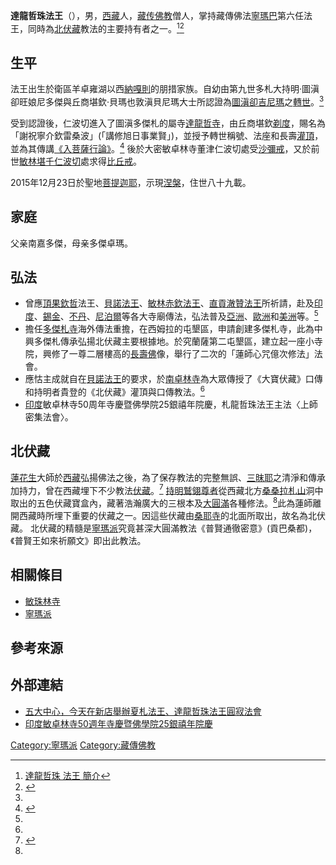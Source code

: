 '''達龍哲珠法王'''（{{bd|1927年||2015年}}），男，[[西藏|西藏]]人，[[藏传佛教|藏传佛教]]僧人，掌持藏傳佛法[[寧瑪巴|寧瑪巴]]第六任法王，同時為[[北伏藏|北伏藏]]教法的主要持有者之一。<ref name="達龍哲珠 ">[https://www.taiwansamye.org.tw/blog-detail.php?target=event&no=34 達龍哲珠 法王 簡介]</ref><ref name="寧瑪巴 ">{{Cite web |url=https://sites.google.com/site/taiwanvajradharmacentre/index/kyabje-taklung-tsetrul-rinpoche |title=寧瑪巴白玉顯密金剛法輪學會 達隆哲珠法王  |access-date=2020-12-28 |archive-date=2020-10-07 |archive-url=https://web.archive.org/web/20201007044554/https://sites.google.com/site/taiwanvajradharmacentre/index/kyabje-taklung-tsetrul-rinpoche |dead-url=no }}</ref>

== 生平 ==
法王出生於衛區羊卓雍湖以西[[納嘎則|納嘎則]]的朋措家族。自幼由第九世多札大持明‧圖滇卻旺娘尼多傑與丘商堪欽‧貝瑪也敦滇貝尼瑪大士所認證為[[圖滇卻吉尼瑪|圖滇卻吉尼瑪]]之[[轉世|轉世]]。<ref name="達龍哲珠"/>

受到認證後，仁波切進入了圖滇多傑札的屬寺[[達龍哲寺|達龍哲寺]]，由丘商堪欽[[剃度|剃度]]，賜名為「謝祝寧介欽雷桑波」(「講修旭日事業賢」)，並授予轉世稱號、法座和長壽[[灌頂|灌頂]]，並為其傳講[[《入菩薩行論》|《入菩薩行論》]]。<ref name="達龍澤珠仁波切 ">{{Cite web |url=https://www.lama.com.tw/content/people/index2.aspx?id=410 |title=尊貴達龍澤珠仁波切 |access-date=2020-12-28 |archive-date=2021-03-01 |archive-url=https://web.archive.org/web/20210301190717/http://www.lama.com.tw/content/people/index2.aspx?id=410 |dead-url=no }}</ref>
後於大密敏卓林寺董津仁波切處受[[沙彌戒|沙彌戒]]，又於前世[[敏林堪千仁波切|敏林堪千仁波切]]處求得[[比丘戒|比丘戒]]。

2015年12月23日於聖地[[菩提迦耶|菩提迦耶]]，示現[[涅槃|涅槃]]，住世八十九載。

== 家庭 ==
父亲南嘉多傑，母亲多傑卓瑪。

== 弘法 ==
*曾應[[頂果欽哲|頂果欽哲]]法王、[[貝諾法王|貝諾法王]]、[[敏林赤欽法王|敏林赤欽法王]]、[[直貢澈贊法王|直貢澈贊法王]]所祈請，赴及[[印度|印度]]、[[錫金|錫金]]、[[不丹|不丹]]、[[尼泊爾|尼泊爾]]等各大寺廟傳法，弘法普及[[亞洲|亞洲]]、[[歐洲|歐洲]]和[[美洲|美洲]]等。<ref name="達龍哲珠"/>
*擔任[[多傑札寺|多傑札寺]]海外傳法重擔，在西姆拉的屯墾區，申請創建多傑札寺，此為中興多傑札傳承弘揚北伏藏主要根據地。於究蘭薩第二屯墾區，建立起一座小寺院，興修了一尊二層樓高的[[長壽佛|長壽佛]]像，舉行了二次的「蓮師心咒億次修法」法會。
*應怙主成就自在[[貝諾法王|貝諾法王]]的要求，於[[南卓林寺|南卓林寺]]為大眾傳授了《大寶伏藏》口傳和持明者貴登的《北伏藏》灌頂與口傳教法。<ref name="寧瑪巴"/>
*[[印度|印度]]敏卓林寺50周年寺慶暨佛學院25銀禧年院慶，札龍哲珠法王主法〈上師密集法會〉。

==北伏藏==
[[蓮花生|蓮花生]]大師於[[西藏|西藏]]弘揚佛法之後，為了保存教法的完整無誤、[[三昩耶|三昩耶]]之清淨和傳承加持力，曾在西藏埋下不少教法[[伏藏|伏藏]]。<ref name="北伏藏 ">{{Cite web |url=http://lotusspeech.org.hk/zh/teachings/introduction-northern-treasures/ |title=北伏藏教法簡介 |access-date=2020-12-28 |archive-date=2020-09-29 |archive-url=https://web.archive.org/web/20200929204956/http://lotusspeech.org.hk/zh/teachings/introduction-northern-treasures/ |dead-url=no }}</ref>
[[持明鷲翎尊者|持明鷲翎尊者]]從西藏北方[[桑桑拉札山|桑桑拉札山]]洞中取出的五色伏藏寶盒內，藏著浩瀚廣大的三根本及[[大圓滿|大圓滿]]各種修法。<ref name="北伏藏 "/>此為蓮師離開西藏時所埋下重要的伏藏之一。因這些伏藏由[[桑耶寺|桑耶寺]]的北面所取出，故名為北伏藏。
北伏藏的精髓是[[寧瑪派|寧瑪派]]究竟甚深大圓滿教法《普賢通徹密意》(貢巴桑都)，《普賢王如來祈願文》即出此教法。

== 相關條目 ==
* [[敏珠林寺|敏珠林寺]]
* [[寧瑪派|寧瑪派]]

== 參考來源 == 
{{reflist}}

== 外部連結 ==
* [http://www.palyul-center.org.tw/ActNews.asp?newsid=521 五大中心，今天在新店舉辦夏札法王、達龍哲珠法王圓寂法會]
* [http://tw.fjnet.com/twyw/pic/201501/t20150109_226982.htm 印度敏卓林寺50週年寺慶暨佛學院25銀禧年院慶]

{{Authority control}}
{{DEFAULTSORT:}}
[[Category:寧瑪派|Category:寧瑪派]]
[[Category:藏傳佛教|Category:藏傳佛教]]